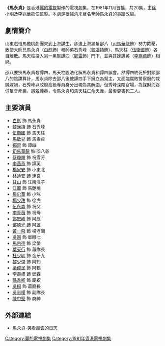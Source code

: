 {{亞視劇集 
| 中文劇名 = 馬永貞
| 英文劇名 = 
| 圖像 =
| 製作年份 = 1981年
| RTV首播日期 = 1981年11月30日
| RTV首播時間 = 
| 監製 = [[徐小明_(香港)|徐小明]]、[[李兆華|李兆華]]
| 製作統籌 = [[梁香蘭|梁香蘭]]
| 編導 = {{nowrap|[[李兆華|李兆華]]、[[李元科|李元科]]、[[張乾文_(導演)|張乾文]]、[[劉世添|劉世添]]、<br>[[樂易玲|樂易玲]]、[[曾皓文|曾皓文]]}}
| 助理編導 = {{nowrap|[[歐咸雲|歐咸雲]]、[[潘源良|潘源良]]、[[馮文謙|馮文謙]]、[[陳麗霞|陳麗霞]]、<br>[[黃香娣|黃香娣]]}}
| 故事 = [[張華標|張華標]]
| 編審 = [[張華標|張華標]]、[[黃鈺賢|黃鈺賢]]
| 編劇 = {{nowrap|[[黃鈺賢|黃鈺賢]]、[[姜寧_(編劇)|姜　寧]]、[[鄭博文|鄭博文]]、[[鄧潤良|鄧潤良]]、<br>[[麥守義|麥守義]]}}
| 集數 = 20
| 劇種 = 民國動作
| 主演 = {{nowrap|[[白彪|白　彪]]、[[黎漢持|黎漢持]]、[[伍衛國|伍衛國]]、[[馬敏兒|馬敏兒]]、<br>[[鄭雷|鄭　雷]]、[[蔡瓊輝|蔡瓊輝]]、[[李燕燕|李燕燕]]、[[林迪安|林迪安]]、<br>[[江圖|江　圖]]}}
| 主題曲 = 夢裏有夢
| 作曲 = [[黎小田|黎小田]]
| 填詞 = [[盧國沾|盧國沾]]
| 主唱 = [[彭健新|彭健新]]
}}
'''《馬永貞》'''是香港[[麗的電視|麗的電視]]製作的電視劇集，在1981年11月首播，共20集，由[[徐小明_(香港)|徐小明]]及[[李兆華|李兆華]]擔任監製。本劇是根據清末著名拳師[[馬永貞|馬永貞]]的事蹟改編。

== 劇情簡介 ==
山東戲班馬艷桃劇團來到上海謀生，卻遭上海黑幫邵八（[[司馬華龍|司馬華龍]]飾）勢力欺壓，致使大​​師兄馬永貞（[[白彪|白彪]]飾）和師弟石秀峰（[[黎漢持|黎漢持]]飾）、馬天柱（[[伍衛國|伍衛國]]飾）各自離散。馬天柱投入另一黑幫譚四（[[鄭雷|鄭雷]]飾）門下，並與其妹譚英（[[李燕燕|李燕燕]]飾）相戀。

邵八要挾馬永貞殺譚四，馬天柱設法化解馬永貞和譚四誤會。然譚四終死於對頭邵八的陰謀算計，馬永貞除去邵八後被譚四手下擁立為幫主，又面臨腐敗警察廳的栽贓嫁禍，石秀峰以政府高級專員身分出現為其解圍。但秀峰深陷官場，為謀財而吞併幫會產業，誤殺譚英，令馬永貞和馬天柱亡命天涯，最後更害死二人。

== 主要演員 ==
*[[白彪|白彪]] 飾 馬永貞
*[[黎漢持|黎漢持]] 飾 石秀峰
*[[伍衛國|伍衛國]] 飾 馬天柱
*[[馬敏兒|馬敏兒]] 飾 馬素貞
*[[鄭雷|鄭雷]] 飾 譚四
*[[司馬華龍|司馬華龍]] 飾 邵八爺
*[[蔡瓊輝|蔡瓊輝]] 飾 祝雪芳
*[[李燕燕|李燕燕]] 飾 譚英
*[[楊家安|楊家安]] 飾 小東北
*[[林迪安|林迪安]] 飾 連良
*[[甘山|甘山]] 飾 江南浪子
*[[江圖|江圖]] 飾 馬艷桃
*[[楊忠華|楊忠華]] 飾 小咪 
*[[楊少甜|楊少甜]] 飾 徐虎
*[[伍永森|伍永森]] 飾 祝父
*[[李青薇|李青薇]] 飾 祝母
*[[鄭恕峰|鄭恕峰]] 飾 阿彪
*[[鄧德光|鄧德光]] 飾 阿雄
*[[黃一飛|黃一飛]] 飾 楊老闆
*[[吳回|吳回]] 飾 單眼七
*[[馬宗德|馬宗德]] 飾 梁榮 
*[[葉天行|葉天行]] 飾 蕭隊長
*[[杜少明|杜少明]] 飾 金牙九
*[[黎少傑|黎少傑]] 飾 阿豹
*[[梁偉民|梁偉民]] 飾 阿鶴
*[[李壽祺|李壽祺]] 飾 鄧森
*[[孫季卿|孫季卿]] 飾 廟祝
*[[吳桐|吳桐]] 飾 蕭廳長
*[[吳志權|吳志權]] 飾 副隊長
*[[陳中堅|陳中堅]] 飾 商紳

== 外部連結 ==
*[http://tvb1374114669.blog.163.com/blog/static/219573052201342703748170/ 馬永貞-笑看風雲的日志]{{dead link|date=2018年5月 |bot=InternetArchiveBot |fix-attempted=yes }}

[[Category:麗的電視劇集|Category:麗的電視劇集]]
[[Category:1981年香港電視劇集|Category:1981年香港電視劇集]]